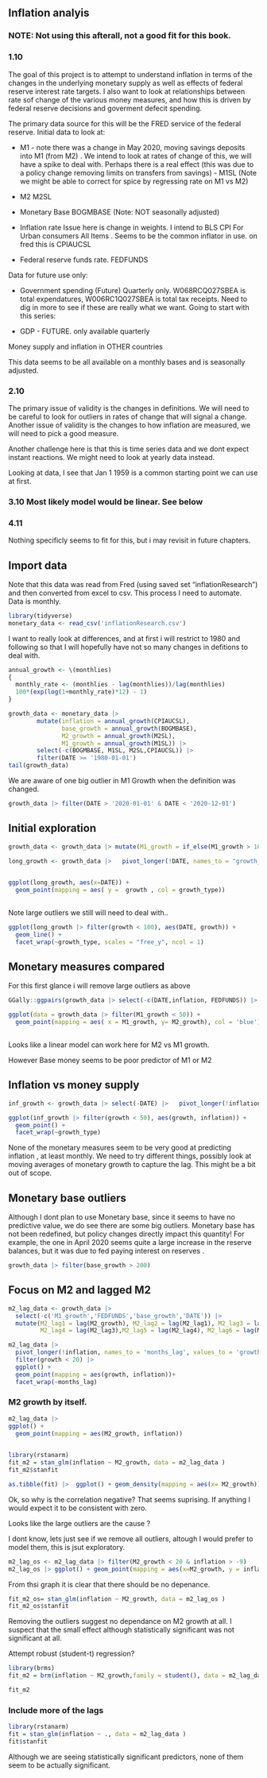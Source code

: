 ## Inflation analyis


### NOTE: Not using this afterall, not a good fit for this book.

### 1.10

The goal of this project is to attempt to understand inflation in terms of the changes in the underlying monetary supply as well as effects of federal reserve interest rate targets. I also want to look at relationships between rate sof change of the various money measures, and how this is driven by federal reserve decisions and goverment defecit spending.

The primary data source for this will be the FRED service of the federal reserve.  Initial data to look at:

   - M1 -  note there was a change in May 2020, moving savings deposits into M1 (from M2) .  We intend to look at rates of change of this, we will have a spike to deal with.  Perhaps there is a real effect (this was due to a policy change removing limits on transfers from savings) - M1SL (Note we might be able to correct for spice by regressing rate on M1 vs M2)

  - M2  M2SL

  - Monetary Base  BOGMBASE (Note: NOT seasonally adjusted)
  
  - Inflation rate Issue here is change in weights. I intend to  BLS CPI For Urban consumers All Items .  Seems to be the common inflator in use. on fred this is CPIAUCSL
  
  - Federal reserve funds rate. FEDFUNDS
  
Data for future use only: 

  - Government spending (Future) Quarterly only. W068RCQ027SBEA is total expendatures, W006RC1Q027SBEA is total tax receipts. Need to dig in more to see if these are really what we want. Going to start with this series: 
  
  - GDP - FUTURE. only available quarterly
  
  Money supply and inflation in OTHER countries
  
This data seems to be all available on a monthly bases and is seasonally adjusted.  
  
### 2.10

The primary issue of validity is the changes in definitions. We will need to be careful to look for outliers in rates of change that will signal a change. Another issue of validity is the changes to how inflation are measured, we will need to pick a good measure.

Another challenge here is that this is time series data and we dont expect instant reactions. We might need to look at yearly data instead.

Looking at data, I see that Jan 1 1959 is a common starting point we can use at first.

### 3.10  Most likely model would be linear. See below

### 4.11

Nothing specificly seems to fit for this, but i may revisit in future chapters.

## Import data

Note that this data was read from Fred (using saved set "inflationResearch") and then converted from excel to csv. This process I need to automate. Data is monthly.

```r
library(tidyverse)
monetary_data <- read_csv('inflationResearch.csv')
```

I want to really look at differences, and at first i will restrict to 1980 and following so that I will hopefully have not so many changes in defitions to deal with.

```r
 
annual_growth <- \(monthlies)
{
  monthly_rate <- (monthlies - lag(monthlies))/lag(monthlies)
  100*(exp(log(1+monthly_rate)*12) - 1)
}

growth_data <- monetary_data |> 
        mutate(inflation = annual_growth(CPIAUCSL),
               base_growth = annual_growth(BOGMBASE),
               M2_growth = annual_growth(M2SL),
               M1_growth = annual_growth(M1SL)) |>
        select(-c(BOGMBASE, M1SL, M2SL,CPIAUCSL)) |> 
        filter(DATE >= '1980-01-01')
tail(growth_data)
```

We are aware of one big outlier in M1 Growth when the definition was changed.

```r
growth_data |> filter(DATE > '2020-01-01' & DATE < '2020-12-01')
```
## Initial exploration

```r
growth_data <- growth_data |> mutate(M1_growth = if_else(M1_growth > 100, NaN, M1_growth))

long_growth <- growth_data |>   pivot_longer(!DATE, names_to = "growth_type", values_to = "growth") #for plotting
 
```

```r
 
ggplot(long_growth, aes(x=DATE)) +
  geom_point(mapping = aes( y =  growth , col = growth_type))  
  
```

Note large outliers we still will need to deal with..


```r
ggplot(long_growth |> filter(growth < 100), aes(DATE, growth)) + 
  geom_line() + 
  facet_wrap(~growth_type, scales = "free_y", ncol = 1)
```
 

## Monetary measures compared



For this first glance i will remove large outliers as above

```r
GGally::ggpairs(growth_data |> select(-c(DATE,inflation, FEDFUNDS)) |> filter(M1_growth < 50 & base_growth < 50))
```

```r
ggplot(data = growth_data |> filter(M1_growth < 50)) +
  geom_point(mapping = aes( x = M1_growth, y= M2_growth), col = 'blue') 
  
```
Looks like a linear model can work here for M2 vs M1 growth. 

 
However Base money seems to be poor predictor of M1  or M2 

## Inflation vs money supply

```r
inf_growth <- growth_data |> select(-DATE) |>   pivot_longer(!inflation, names_to = "growth_type", values_to = "growth") #for plotting

ggplot(inf_growth |> filter(growth < 50), aes(growth, inflation)) + 
  geom_point() + 
  facet_wrap(~growth_type)
```
 
 
None of the monetary measures seem to be very good at predicting inflation , at least monthly. We need to try different things, possibly look at moving averages of monetary growth to capture the lag. This might be a bit out of scope.
 
 

## Monetary base outliers

Although I dont plan to use Monetary base, since it seems to have no predictive value, we do see there are some big outliers. Monetary base has not been redefined, but policy changes directly impact this quantity! For example, the one in April 2020 seems quite a large increase in the reserve balances, but it was due to fed paying interest on reserves .

```r
growth_data |> filter(base_growth > 200)

```
 

## Focus on M2 and lagged M2

```r
m2_lag_data <- growth_data |> 
  select(-c('M1_growth','FEDFUNDS','base_growth','DATE')) |>
  mutate(M2_lag1 = lag(M2_growth), M2_lag2 = lag(M2_lag1), M2_lag3 = lag(M2_lag2),
         M2_lag4 = lag(M2_lag3),M2_lag5 = lag(M2_lag4), M2_lag6 = lag(M2_lag5)) 

m2_lag_data |> 
  pivot_longer(!inflation, names_to = 'months_lag', values_to = 'growth') |>
  filter(growth < 20) |>
  ggplot() +
  geom_point(mapping = aes(growth, inflation))+
  facet_wrap(~months_lag) 

```
### M2 growth by itself.


```r
m2_lag_data |>
ggplot() +
  geom_point(mapping = aes(M2_growth, inflation))
 
```


```r
library(rstanarm)
fit_m2 = stan_glm(inflation ~ M2_growth, data = m2_lag_data )
fit_m2$stanfit
```


```r
as.tibble(fit) |>  ggplot() + geom_density(mapping = aes(x= M2_growth))
```
Ok, so why is the correlation negative? That seems suprising. If anything I would expect it to be consistent with zero.   

Looks like the large outliers are the cause ? 

I dont know, lets just see if we remove all outliers, altough I would prefer to model them, this is jsut exploratory.

```r
m2_lag_os <- m2_lag_data |> filter(M2_growth < 20 & inflation > -9)
m2_lag_os |> ggplot() + geom_point(mapping = aes(x=M2_growth, y = inflation))
```
From thsi graph it is clear that there should be no depenance.

```r
fit_m2_os= stan_glm(inflation ~ M2_growth, data = m2_lag_os )
fit_m2_os$stanfit
```

Removing the outliers suggest no dependance on M2 growth at all. I suspect that the small effect although statistically significant was not significant at all.


Attempt robust (student-t) regression?

```r
library(brms)
fit_m2 = brm(inflation ~ M2_growth,family = student(), data = m2_lag_data )
```
```r
fit_m2
```


### Include more of the lags

```r
library(rstanarm)
fit = stan_glm(inflation ~ ., data = m2_lag_data )
fit$stanfit
```


Although we are seeing statistically significant predictors, none of them seem to be actually significant. 



 
 



